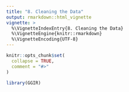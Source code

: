 ```yaml
---
title: "8. Cleaning the Data"
output: rmarkdown::html_vignette
vignette: >
  %\VignetteIndexEntry{8. Cleaning the Data}
  %\VignetteEngine{knitr::rmarkdown}
  %\VignetteEncoding{UTF-8}
---
```


```r
knitr::opts_chunk$set(
  collapse = TRUE,
  comment = "#>"
)
```

```r
library(GGIR)
```
